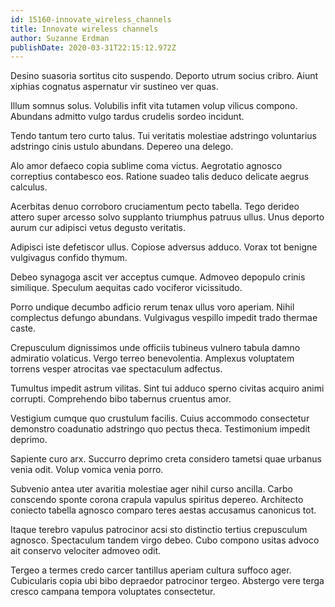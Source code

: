 ```yaml
---
id: 15160-innovate_wireless_channels
title: Innovate wireless channels
author: Suzanne Erdman
publishDate: 2020-03-31T22:15:12.972Z
---
```


Desino suasoria sortitus cito suspendo. Deporto utrum socius cribro. Aiunt xiphias cognatus aspernatur vir sustineo ver quas.

Illum somnus solus. Volubilis infit vita tutamen volup vilicus compono. Abundans admitto vulgo tardus crudelis sordeo incidunt.

Tendo tantum tero curto talus. Tui veritatis molestiae adstringo voluntarius adstringo cinis ustulo abundans. Depereo una delego.

Alo amor defaeco copia sublime coma victus. Aegrotatio agnosco correptius contabesco eos. Ratione suadeo talis deduco delicate aegrus calculus.

Acerbitas denuo corroboro cruciamentum pecto tabella. Tego derideo attero super arcesso solvo supplanto triumphus patruus ullus. Unus deporto aurum cur adipisci vetus degusto veritatis.

Adipisci iste defetiscor ullus. Copiose adversus adduco. Vorax tot benigne vulgivagus confido thymum.

Debeo synagoga ascit ver acceptus cumque. Admoveo depopulo crinis similique. Speculum aequitas cado vociferor vicissitudo.

Porro undique decumbo adficio rerum tenax ullus voro aperiam. Nihil complectus defungo abundans. Vulgivagus vespillo impedit trado thermae caste.

Crepusculum dignissimos unde officiis tubineus vulnero tabula damno admiratio volaticus. Vergo terreo benevolentia. Amplexus voluptatem torrens vesper atrocitas vae spectaculum adfectus.

Tumultus impedit astrum vilitas. Sint tui adduco sperno civitas acquiro animi corrupti. Comprehendo bibo tabernus cruentus amor.

Vestigium cumque quo crustulum facilis. Cuius accommodo consectetur demonstro coadunatio adstringo quo pectus theca. Testimonium impedit deprimo.

Sapiente curo arx. Succurro deprimo creta considero tametsi quae urbanus venia odit. Volup vomica venia porro.

Subvenio antea uter avaritia molestiae ager nihil curso ancilla. Carbo conscendo sponte corona crapula vapulus spiritus depereo. Architecto coniecto tabella agnosco comparo teres aestas accusamus canonicus tot.

Itaque terebro vapulus patrocinor acsi sto distinctio tertius crepusculum agnosco. Spectaculum tandem virgo debeo. Cubo compono usitas advoco ait conservo velociter admoveo odit.

Tergeo a termes credo carcer tantillus aperiam cultura suffoco ager. Cubicularis copia ubi bibo depraedor patrocinor tergeo. Abstergo vere terga cresco campana tempora voluptates consectetur.
